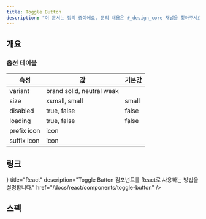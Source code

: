 ```yaml
---
title: Toggle Button
description: "이 문서는 정리 중이에요. 문의 내용은 #_design_core 채널을 찾아주세요."
---
```


<SanityGuideline title="Toggle Button" />

## 개요

### 옵션 테이블

| 속성        | 값                        | 기본값 |
| ----------- | ------------------------- | ------ |
| variant     | brand solid, neutral weak |        |
| size        | xsmall, small             | small  |
| disabled    | true, false               | false  |
| loading     | true, false               | false  |
| prefix icon | icon                      |        |
| suffix icon | icon                      |        |

## 링크

<Cards>
  <Card
    icon={<AtomIcon />}
    title="React"
    description="Toggle Button 컴포넌트를 React로 사용하는 방법을 설명합니다."
    href="/docs/react/components/toggle-button"
  />
</Cards>

## 스펙

<ComponentSpecBlock id="toggle-button" />
